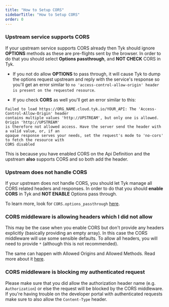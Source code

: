 ```yaml
---
title: "How to Setup CORS"
sidebarTitle: "How to Setup CORS"
order: 0
---
```


### Upstream service supports CORS
If your upstream service supports CORS already then Tyk should ignore **OPTIONS** methods as these are pre-flights sent by the browser. In order to do that you should select **Options passthrough**, and **NOT CHECK** CORS in Tyk.

- If you not do allow **OPTIONS** to pass through, it will cause Tyk to dump the options request upstream and reply with the service's response so you'll get an error similar to `no 'access-control-allow-origin' header is present on the requested resource`. 

- If you check **CORS** as well you'll get an error similar to this: 
```
Failed to load https://ORG_NAME.cloud.tyk.io/YOUR_API: The 'Access-Control-Allow-Origin' header 
contains multiple values 'http://UPSTREAM', but only one is allowed. Origin 'http://UPSTREAM' 
is therefore not allowed access. Have the server send the header with a valid value, or, if an 
opaque response serves your needs, set the request's mode to 'no-cors' to fetch the resource with
CORS disabled
```
This is because you have enabled CORS on the Api Definition and the upstream **also** supports CORS and so both add the header.


### Upstream does not handle CORS
If your upstream does not handle CORS, you should let Tyk manage all CORS related headers and responses. In order to do that you should **enable CORS** in Tyk and **NOT ENABLE** Options pass through.

To learn more, look for `CORS.options_passthrough` [here](/tyk-apis/tyk-gateway-api/api-definition-objects/cors).


### CORS middleware is allowing headers which I did not allow
This may be the case when you enable CORS but don't provide any headers explicitly (basically providing an empty array). In this case the CORS middleware will use some sensible defaults. 
To allow all headers, you will need to provide `*` (although this is not recommended).

The same can happen with Allowed Origins and Allowed Methods. Read more about it [here](/tyk-apis/tyk-gateway-api/api-definition-objects/cors).

### CORS middleware is blocking my authenticated request
Please make sure that you did allow the authorization header name (e.g. `Authorization`) or else the request will be blocked by the CORS middleware. If you're having trouble on the developer portal with authenticated requests make sure to also allow the `Content-Type` header.

